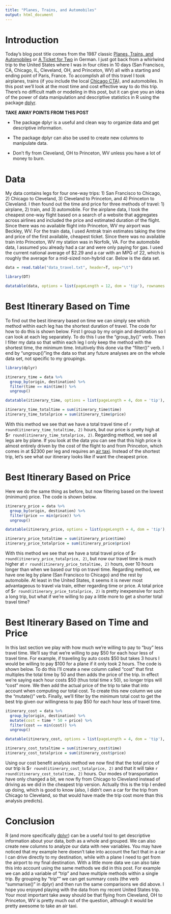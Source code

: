 ```yaml
---
title: "Planes, Trains, and Automobiles"
output: html_document
---
```


# Introduction

Today's blog post title comes from the 1987 classic [Planes, Trains, and Automobiles](https://en.wikipedia.org/wiki/Planes,_Trains_and_Automobiles) or [A Ticket for Two](https://de.wikipedia.org/wiki/Ein_Ticket_f%C3%BCr_Zwei) in German. I just got back from a whirlwind trip to the United States where I was in four cities in 10 days (San Francisco, CA, Chicago, IL, Cleveland, OH, and Princeton, WV) all with a starting and ending point of Paris, France. To accomplish all of this travel I took airplanes, trains (if you include the local [Chicago CTA](http://www.transitchicago.com/)), and automobiles. In this post we'll look at the most time and cost effective way to do this trip. There's no difficult math or modeling in this post, but it can give you an idea of the power of data manipulation and descriptive statistics in R using the package [dplyr](https://cran.rstudio.com/web/packages/dplyr/vignettes/introduction.html).

**TAKE AWAY POINTS FROM THIS POST**

* The package dplyr is a useful and clean way to organize data and get descriptive information.

* The package dplyr can also be used to create new columns to manipulate data.

* Don't fly from Cleveland, OH to Princeton, WV unless you have a lot of money to burn.


# Data

My data contains legs for four one-way trips: 1) San Francisco to Chicago, 2) Chicago to Cleveland, 3) Cleveland to Princeton, and 4) Princeton to Cleveland. I then found out the time and price for three methods of travel: 1) airplane, 2) train, and 3) automobile. For the airplane data, I took the cheapest one-way flight based on a search of a website that aggregates across airlines and included the price and estimated duration of the flight. Since there was no available flight into Princeton, WV my airport was Beckley, WV. For the train data, I used Amtrak train estimates taking the time and price of the first available, cheapest ticket. Since there was no available train into Princeton, WV my station was in Norfolk, VA. For the automobile data, I assumed you already had a car and were only paying for gas. I used the current national average of $2.29 and a car with an MPG of 22, which is roughly the average for a mid-sized non-hybrid car. Below is the data set.

```r
data = read.table("data_travel.txt", header=T, sep="\t")

library(DT)

datatable(data, options = list(pageLength = 12, dom = 'tip'), rownames = FALSE)
```


# Best Itinerary Based on Time

To find out the best itinerary based on time we can simply see which method within each leg has the shortest duration of travel. The code for how to do this is shown below. First I group by my origin and destination so I can look at each leg separately. To do this I use the "group_by()" verb. Then I filter my data so that within each leg I only keep the method with the shortest time, the minimum time. Intuitively this done via the "filter()" verb. I end by "ungroup()"ing the data so that any future analyses are on the whole data set, not specific to my groupings.

```r
library(dplyr)

itinerary_time = data %>%
  group_by(origin, destination) %>%
  filter(time == min(time)) %>%
  ungroup()
```

```r
datatable(itinerary_time, options = list(pageLength = 4, dom = 'tip'), rownames = FALSE)

itinerary_time_totaltime = sum(itinerary_time$time)
itinerary_time_totalprice = sum(itinerary_time$price)
```

With this method we see that we have a total travel time of `r round(itinerary_time_totaltime, 2)` hours, but our price is pretty high at $`r round(itinerary_time_totalprice, 2)`. Regarding method, we see all legs are by plane. If you look at the data you can see that this high price is almost entirely driven by the cost of the flight to and from Princeton, which comes in at $2300 per leg and requires an [air taxi](http://www.linearair.com/). Instead of the shortest trip, let's see what our itinerary looks like if want the cheapest price.


# Best Itinerary Based on Price

Here we do the same thing as before, but now filtering based on the lowest (minimum) price. The code is shown below.

```r
itinerary_price = data %>%
  group_by(origin, destination) %>%
  filter(price == min(price)) %>%
  ungroup()
```

```r
datatable(itinerary_price, options = list(pageLength = 4, dom = 'tip'), rownames = FALSE)

itinerary_price_totaltime = sum(itinerary_price$time)
itinerary_price_totalprice = sum(itinerary_price$price)
```

With this method we see that we have a total travel price of $`r round(itinerary_price_totalprice, 2)`, but now our travel time is much higher at `r round(itinerary_price_totaltime, 2)` hours, over 10 hours longer than when we based our trip on travel time. Regarding method, we have one leg by plane (San Francisco to Chicago) and the rest by automobile. At least in the United States, it seems it is never most advantageous to travel via train, either regarding time or price. A total price of  $`r round(itinerary_price_totalprice, 2)` is pretty inexpensive for such a long trip, but what if we're willing to pay a little more to get a shorter total travel time?


# Best Itinerary Based on Time and Price

In this last section we play with how much we're willing to pay to "buy" less travel time. We'll say that we're willing to pay $50 for each hour less of travel time. For example, if traveling by auto costs $50 but takes 3 hours I would be willing to pay $100 for a plane if it only took 2 hours. The code is shown below. To do this I'll create a new column called "cost" that first multiples the total time by 50 and then adds the price of the trip. In effect we're saying each hour costs $50 (thus total time x 50), so longer trips will "cost" more. We then add the actual price of the trip to take that into account when computing our total cost. To create this new column we use the "mutate()" verb. Finally, we'll filter by the minimum total cost to get the best trip given our willingness to pay $50 for each hour less of travel time.

```r
itinerary_cost = data %>%
  group_by(origin, destination) %>%
  mutate(cost = time * 50 + price) %>%
  filter(cost == min(cost)) %>%
  ungroup()
```

```r
datatable(itinerary_cost, options = list(pageLength = 4, dom = 'tip'), rownames = FALSE)

itinerary_cost_totaltime = sum(itinerary_cost$time)
itinerary_cost_totalprice = sum(itinerary_cost$price)
```

Using our cost benefit analysis method we now find that the total price of our trip is $`r round(itinerary_cost_totalprice, 2)` and that it will take `r round(itinerary_cost_totaltime, 2)` hours. Our modes of transportation have only changed a bit, we now fly from Chicago to Cleveland instead of driving as we did in the cheapest trip version. Actually this is the trip I ended up doing, which is good to know (also, I didn't own a car for the trip from Chicago to Cleveland, so that would have made the trip cost more than this analysis predicts).


# Conclusion

R (and more specifically [dplyr](https://cran.rstudio.com/web/packages/dplyr/vignettes/introduction.html)) can be a useful tool to get descriptive information about your data, both as a whole and grouped. We can also create new columns to analyze our data with new variables. You may have noticed that my example here doesn't take into account the fact that in a car I can drive directly to my destination, while with a plane I need to get from the airport to my final destination. With a little more data we can also take this into account using the same methods we did in this post. For example we can add a variable of "trip" and have multiple methods within a single trip. By grouping by "trip"" we can get summary costs (the verb "summarise()" in dplyr) and then run the same comparisons we did above. I hope you enjoyed playing with the data from my recent United States trip. Your most important take away should be that flying from Cleveland, OH to Princeton, WV is pretty much out of the question, although  it would be pretty awesome to take an air taxi. 



